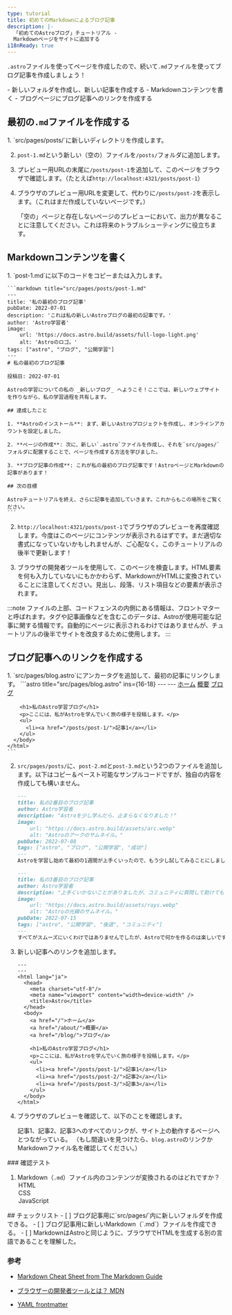 ```yaml
---
type: tutorial
title: 初めてのMarkdownによるブログ記事
description: |-
  「初めてのAstroブログ」チュートリアル -
  Markdownページをサイトに追加する
i18nReady: true
---
```


`.astro`ファイルを使ってページを作成したので、続いて`.md`ファイルを使ってブログ記事を作成しましょう！

<PreCheck>
  - 新しいフォルダを作成し、新しい記事を作成する
  - Markdownコンテンツを書く
  - ブログページにブログ記事へのリンクを作成する
</PreCheck>

## 最初の`.md`ファイルを作成する

<Steps>
1. `src/pages/posts/`に新しいディレクトリを作成します。

2. `post-1.md`という新しい（空の）ファイルを`/posts/`フォルダに追加します。

3. プレビュー用URLの末尾に`/posts/post-1`を追加して、このページをブラウザで確認します。（たとえば`http://localhost:4321/posts/post-1`）

4. ブラウザのプレビュー用URLを変更して、代わりに`/posts/post-2`を表示します。（これはまだ作成していないページです。）

    「空の」ページと存在しないページのプレビューにおいて、出力が異なることに注意してください。これは将来のトラブルシューティングに役立ちます。
</Steps>

## Markdownコンテンツを書く

<Steps>
1. `post-1.md`に以下のコードをコピーまたは入力します。

    ```markdown title="src/pages/posts/post-1.md"
    ---
    title: '私の最初のブログ記事'
    pubDate: 2022-07-01
    description: 'これは私の新しいAstroブログの最初の記事です。'
    author: 'Astro学習者'
    image:
        url: 'https://docs.astro.build/assets/full-logo-light.png' 
        alt: 'Astroのロゴ。'
    tags: ["astro", "ブログ", "公開学習"]
    ---
    # 私の最初のブログ記事

    投稿日: 2022-07-01

    Astroの学習についての私の _新しいブログ_ へようこそ！ここでは、新しいウェブサイトを作りながら、私の学習過程を共有します。

    ## 達成したこと

    1. **Astroのインストール**: まず、新しいAstroプロジェクトを作成し、オンラインアカウントを設定しました。

    2. **ページの作成**: 次に、新しい`.astro`ファイルを作成し、それを`src/pages/`フォルダに配置することで、ページを作成する方法を学びました。

    3. **ブログ記事の作成**: これが私の最初のブログ記事です！AstroページとMarkdownの記事があります！

    ## 次の目標

    Astroチュートリアルを終え、さらに記事を追加していきます。これからもこの場所をご覧ください。
    ```

2. `http://localhost:4321/posts/post-1`でブラウザのプレビューを再度確認します。今度はこのページにコンテンツが表示されるはずです。まだ適切な書式になっていないかもしれませんが、ご心配なく。このチュートリアルの後半で更新します！

3. ブラウザの開発者ツールを使用して、このページを検査します。HTML要素を何も入力していないにもかかわらず、MarkdownがHTMLに変換されていることに注意してください。見出し、段落、リスト項目などの要素が表示されます。
</Steps>

:::note
ファイルの上部、コードフェンスの内側にある情報は、フロントマターと呼ばれます。タグや記事画像などを含むこのデータは、Astroが使用可能な記事に関する情報です。自動的にページに表示されるわけではありませんが、チュートリアルの後半でサイトを改良するために使用します。
:::

## ブログ記事へのリンクを作成する

<Steps>
1. `src/pages/blog.astro`にアンカータグを追加して、最初の記事にリンクします。
    ```astro title="src/pages/blog.astro" ins={16-18}
    ---
    ---
    <html lang="ja">
      <head>
        <meta charset="utf-8"/>
        <meta name="viewport" content="width=device-width" />
        <title>Astro</title>
      </head>
      <body>
        <a href="/">ホーム</a>
        <a href="/about/">概要</a>
        <a href="/blog/">ブログ</a>

        <h1>私のAstro学習ブログ</h1>
        <p>ここには、私がAstroを学んでいく旅の様子を投稿します。</p>
        <ul>
          <li><a href="/posts/post-1/">記事1</a></li>
        </ul>
      </body>
    </html>
    ```

2. `src/pages/posts/`に、`post-2.md`と`post-3.md`という2つのファイルを追加します。以下はコピー＆ペースト可能なサンプルコードですが、独自の内容を作成しても構いません。

    ```md title="src/pages/posts/post-2.md"
    ---
    title: 私の2番目のブログ記事
    author: Astro学習者
    description: "Astroを少し学んだら、止まらなくなりました！"
    image: 
        url: "https://docs.astro.build/assets/arc.webp"
        alt: "Astroのアークのサムネイル。"
    pubDate: 2022-07-08
    tags: ["astro", "ブログ", "公開学習", "成功"]
    ---
    Astroを学習し始めて最初の1週間が上手くいったので、もう少し試してみることにしました。小さなコンポーネントを書いてメモリーからインポートしました！
    ```

    ```md title="src/pages/posts/post-3.md"
    ---
    title: 私の3番目のブログ記事
    author: Astro学習者
    description: "上手くいかないことがありましたが、コミュニティに質問して助けてもらいました！"
    image: 
        url: "https://docs.astro.build/assets/rays.webp"
        alt: "Astroの光線のサムネイル。"
    pubDate: 2022-07-15
    tags: ["astro", "公開学習", "後退", "コミュニティ"]
    ---
    すべてがスムーズにいくわけではありませんでしたが、Astroで何かを作るのは楽しいです。そして、[Discordコミュニティ](https://astro.build/chat)は本当にフレンドリーで助けになります！
    ```

3. 新しい記事へのリンクを追加します。

    ```astro title="src/pages/blog.astro" ins={18-19}
    ---
    ---
    <html lang="ja">
      <head>
        <meta charset="utf-8"/>
        <meta name="viewport" content="width=device-width" />
        <title>Astro</title>
      </head>
      <body>
        <a href="/">ホーム</a>
        <a href="/about/">概要</a>
        <a href="/blog/">ブログ</a>

        <h1>私のAstro学習ブログ</h1>
        <p>ここには、私がAstroを学んでいく旅の様子を投稿します。</p>
        <ul>
          <li><a href="/posts/post-1/">記事1</a></li>
          <li><a href="/posts/post-2/">記事2</a></li>
          <li><a href="/posts/post-3/">記事3</a></li>
        </ul>
      </body>
    </html>
    ```

4. ブラウザのプレビューを確認して、以下のことを確認します。

    記事1、記事2、記事3へのすべてのリンクが、サイト上の動作するページへとつながっている。 （もし間違いを見つけたら、`blog.astro`のリンクかMarkdownファイル名を確認してください。）
</Steps>


<Box icon="question-mark">
### 確認テスト

1. Markdown（`.md`）ファイル内のコンテンツが変換されるのはどれですか？
    <MultipleChoice>
        <Option isCorrect>HTML</Option>
        <Option>CSS</Option>
        <Option>JavaScript</Option>
    </MultipleChoice>
</Box>

<Box icon="check-list">
## チェックリスト

<Checklist>
- [ ] ブログ記事用に`src/pages/`内に新しいフォルダを作成できる。
- [ ] ブログ記事用に新しいMarkdown（`.md`）ファイルを作成できる。
- [ ] MarkdownはAstroと同じように、ブラウザでHTMLを生成する別の言語であることを理解した。
</Checklist>
</Box>

### 参考

- [Markdown Cheat Sheet from The Markdown Guide](https://www.markdownguide.org/cheat-sheet/)  <Badge class="neutral-badge" text="外部サイト" />

- [ブラウザーの開発者ツールとは？ MDN](https://developer.mozilla.org/ja/docs/Learn/Common_questions/Tools_and_setup/What_are_browser_developer_tools)  <Badge class="neutral-badge" text="外部サイト" />

- [YAML frontmatter](https://assemble.io/docs/YAML-front-matter.html)  <Badge class="neutral-badge" text="外部サイト" />

